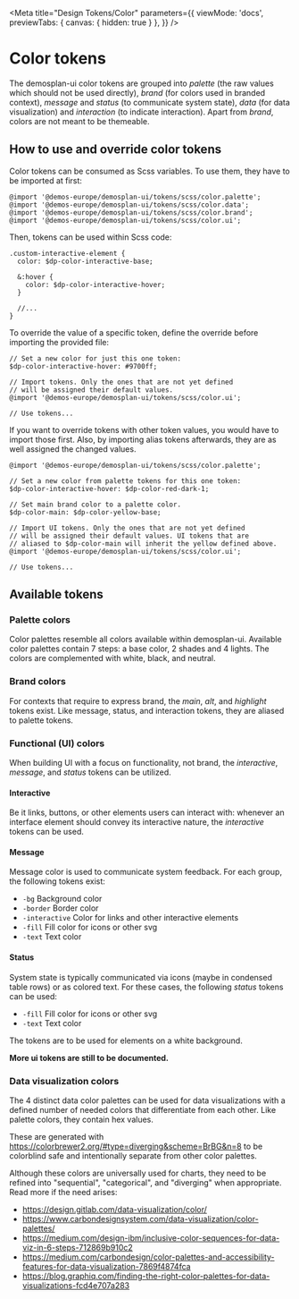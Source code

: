 
<Meta
title="Design Tokens/Color"
parameters={{
    viewMode: 'docs',
        previewTabs: {
        canvas: {
            hidden: true
        }
    },
}} />

<!--
@TODO
  - integrate https://github.com/UX-and-I/storybook-design-token
  - make code pretty https://storybook.js.org/docs/react/configure/theming#css-escape-hatches
-->

# Color tokens

The demosplan-ui color tokens are grouped into *palette* (the raw values which should not be used directly), *brand* (for
colors used in branded context), *message* and *status* (to communicate system state), *data* (for data visualization)
and *interaction* (to indicate interaction). Apart from *brand*, colors are not meant to be themeable.

## How to use and override color tokens

Color tokens can be consumed as Scss variables. To use them, they have to be imported at first:

```
@import '@demos-europe/demosplan-ui/tokens/scss/color.palette';
@import '@demos-europe/demosplan-ui/tokens/scss/color.data';
@import '@demos-europe/demosplan-ui/tokens/scss/color.brand';
@import '@demos-europe/demosplan-ui/tokens/scss/color.ui';
```

Then, tokens can be used within Scss code:

```
.custom-interactive-element {
  color: $dp-color-interactive-base;

  &:hover {
    color: $dp-color-interactive-hover;
  }

  //...
}
```

To override the value of a specific token, define the override
before importing the provided file:

```
// Set a new color for just this one token:
$dp-color-interactive-hover: #9700ff;

// Import tokens. Only the ones that are not yet defined
// will be assigned their default values.
@import '@demos-europe/demosplan-ui/tokens/scss/color.ui';

// Use tokens...
```

If you want to override tokens with other token values, you
would have to import those first. Also, by importing alias
tokens afterwards, they are as well assigned the changed values.

```
@import '@demos-europe/demosplan-ui/tokens/scss/color.palette';

// Set a new color from palette tokens for this one token:
$dp-color-interactive-hover: $dp-color-red-dark-1;

// Set main brand color to a palette color.
$dp-color-main: $dp-color-yellow-base;

// Import UI tokens. Only the ones that are not yet defined
// will be assigned their default values. UI tokens that are
// aliased to $dp-color-main will inherit the yellow defined above.
@import '@demos-europe/demosplan-ui/tokens/scss/color.ui';

// Use tokens...
```

## Available tokens

### Palette colors

Color palettes resemble all colors available within demosplan-ui. Available color palettes contain 7 steps:
a base color, 2 shades and 4 lights. The colors are complemented with white, black, and neutral.

### Brand colors

For contexts that require to express brand, the *main*, *alt*, and *highlight* tokens exist. Like message, status,
and interaction tokens, they are aliased to palette tokens.

### Functional (UI) colors

When building UI with a focus on functionality, not brand, the *interactive*, *message*, and *status* tokens can be utilized.

#### Interactive

Be it links, buttons, or other elements users can interact with: whenever an interface element should convey
its interactive nature, the *interactive* tokens can be used.

#### Message

Message color is used to communicate system feedback. For each group, the following tokens exist:

- `-bg` Background color
- `-border` Border color
- `-interactive` Color for links and other interactive elements
- `-fill` Fill color for icons or other svg
- `-text` Text color

#### Status

System state is typically communicated via icons (maybe in condensed table rows) or as colored text. For these cases,
the following *status* tokens can be used:

- `-fill` Fill color for icons or other svg
- `-text` Text color

The tokens are to be used for elements on a white background.

**More ui tokens are still to be documented.**

### Data visualization colors

The 4 distinct data color palettes can be used for data visualizations with a defined number of needed colors
that differentiate from each other. Like palette colors, they contain hex values.

These are generated with https://colorbrewer2.org/#type=diverging&scheme=BrBG&n=8 to be colorblind safe
and intentionally separate from other color palettes.

Although these colors are universally used for charts, they need to be refined into "sequential", "categorical",
and "diverging" when appropriate. Read more if the need arises:

- https://design.gitlab.com/data-visualization/color/
- https://www.carbondesignsystem.com/data-visualization/color-palettes/
- https://medium.com/design-ibm/inclusive-color-sequences-for-data-viz-in-6-steps-712869b910c2
- https://medium.com/carbondesign/color-palettes-and-accessibility-features-for-data-visualization-7869f4874fca
- https://blog.graphiq.com/finding-the-right-color-palettes-for-data-visualizations-fcd4e707a283
